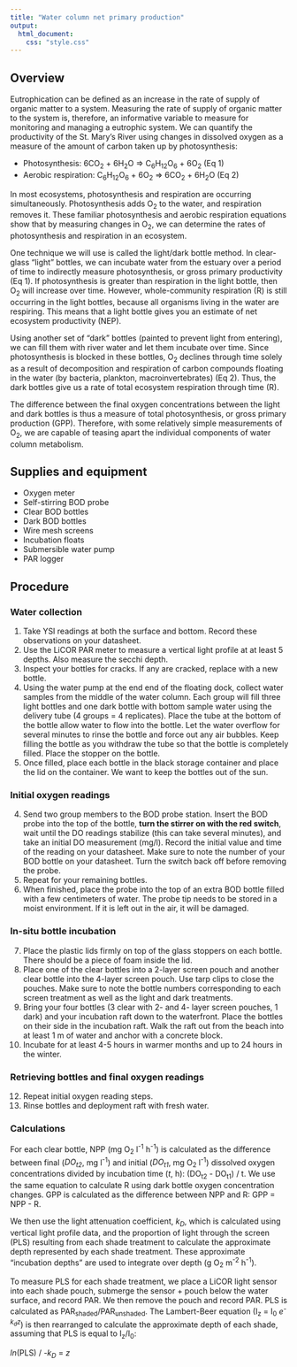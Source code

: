 ```yaml
---
title: "Water column net primary production"
output: 
  html_document:
    css: "style.css"
---
```

## Overview

Eutrophication can be defined as an increase in the rate of supply of organic matter to a system. Measuring the rate of supply of organic matter to the system is, therefore, an informative variable to measure for monitoring and managing a eutrophic system. We can quantify the productivity of the St. Mary’s River using changes in dissolved oxygen as a measure of the amount of carbon taken up by photosynthesis:

* Photosynthesis: 6CO~2~ + 6H~2~O ⇒ C~6~H~12~O~6~ + 6O~2~ (Eq 1) 
* Aerobic respiration: C~6~H~12~O~6~ + 6O~2~ ⇒ 6CO~2~ + 6H~2~O 	(Eq 2)


In most ecosystems, photosynthesis and respiration are occurring simultaneously. Photosynthesis adds O~2~ to the water, and respiration removes it. These familiar photosynthesis and aerobic respiration equations show that by measuring changes in O~2~, we can determine the rates of photosynthesis and respiration in an ecosystem.

One technique we will use is called the light/dark bottle method. In clear-glass "light" bottles, we can incubate water from the estuary over a period of time to indirectly measure photosynthesis, or gross primary productivity (Eq 1). If photosynthesis is greater than respiration in the light bottle, then O~2~ will increase over time. However, whole-community respiration (R) is still occurring in the light bottles, because all organisms living in the water are respiring. This means that a light bottle gives you an estimate of net ecosystem productivity (NEP).

Using another set of "dark" bottles (painted to prevent light from entering), we can fill them with river water and let them incubate over time. Since photosynthesis is blocked in these bottles, O~2~ declines through time solely as a result of decomposition and respiration of carbon compounds floating in the water (by bacteria, plankton, macroinvertebrates) (Eq 2). Thus, the dark bottles give us a rate of total ecosystem respiration through time (R).

The difference between the final oxygen concentrations between the light and dark bottles is thus a measure of total photosynthesis, or gross primary production (GPP). Therefore, with some relatively simple measurements of O~2~, we are capable of teasing apart the individual components of water column metabolism. 

## Supplies and equipment

* Oxygen meter 
* Self-stirring BOD probe 
* Clear BOD bottles
* Dark BOD bottles
* Wire mesh screens
* Incubation floats 
* Submersible water pump
* PAR logger

## Procedure

### Water collection

1. Take YSI readings at both the surface and bottom. Record these observations on your datasheet.
2. Use the LiCOR PAR meter to measure a vertical light profile at at least 5 depths. Also measure the secchi depth.
3. Inspect your bottles for cracks. If any are cracked, replace with a new bottle.
3. Using the water pump at the end end of the floating dock, collect water samples from the middle of the water column. Each group will fill three light bottles and one dark bottle with bottom sample water using the delivery tube (4 groups = 4 replicates). Place the tube at the bottom of the bottle allow water to flow into the bottle. Let the water overflow for several minutes to rinse the bottle and force out any air bubbles. Keep filling the bottle as you withdraw the tube so that the bottle is completely filled. Place the stopper on the bottle. 
4. Once filled, place each bottle in the black storage container and place the lid on the container. We want to keep the bottles out of the sun.

### Initial oxygen readings

4. Send two group members to the BOD probe station. Insert the BOD probe into the top of the bottle, **turn the stirrer on with the red switch**, wait until the DO readings stabilize (this can take several minutes), and take an initial DO measurement (mg/l). Record the initial value and time of the reading on your datasheet. Make sure to note the number of your BOD bottle on your datasheet. Turn the switch back off before removing the probe. 
5. Repeat for your remaining bottles. 
6. When finished, place the probe into the top of an extra BOD bottle filled with a few centimeters of water. The probe tip needs to be stored in a moist environment. If it is left out in the air, it will be damaged.

### In-situ bottle incubation

7. Place the plastic lids firmly on top of the glass stoppers on each bottle. There should be a piece of foam inside the lid.
8. Place one of the clear bottles into a 2-layer screen pouch and another clear bottle into the 4-layer screen pouch. Use tarp clips to close the pouches. Make sure to note the bottle numbers corresponding to each screen treatment as well as the light and dark treatments.
9. Bring your four bottles (3 clear with 2- and 4- layer screen pouches, 1 dark) and your incubation raft down to the waterfront. Place the bottles on their side in the incubation raft. Walk the raft out from the beach into at least 1 m of water and anchor with a concrete block.
11. Incubate for at least 4-5 hours in warmer months and up to 24 hours in the winter.

### Retrieving bottles and final oxygen readings

12. Repeat initial oxygen reading steps. 
13. Rinse bottles and deployment raft with fresh water.

### Calculations

For each clear bottle, NPP (mg O~2~ l^-1^ h^-1^) is calculated as the difference between final (*DO~t2~*, mg l^-1^) and initial (*DO~t1~*, mg O~2~ l^-1^) dissolved oxygen concentrations divided by incubation time (*t*, h): (DO~t2~ - DO~t1~) / t. We use the same equation to calculate R using dark bottle oxygen concentration changes. GPP is calculated as the difference between NPP and R: GPP = NPP - R.

We then use the light attenuation coefficient, *k~D~*, which is calculated using vertical light profile data, and the proportion of light through the screen (PLS) resulting from each shade treatment to calculate the approximate depth represented by each shade treatment. These approximate "incubation depths" are used to integrate over depth (g O~2~ m^-2^ h^-1^). 

To measure PLS for each shade treatment, we place a LiCOR light sensor into each shade pouch, submerge the sensor + pouch below the water surface, and record PAR. We then remove the pouch and record PAR. PLS is calculated as PAR~shaded~/PAR~unshaded~. The Lambert-Beer equation (I~z~ = I~0~ *e*^-*k~d~z*^) is then rearranged to calculate the approximate depth of each shade, assuming that PLS is equal to I~z~/I~0~:

*ln*(PLS) / *-k~D~* = *z* 
